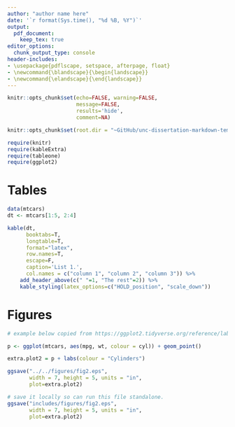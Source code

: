 ```yaml
---
author: "author name here"
date: '`r format(Sys.time(), "%d %B, %Y")`'
output:
  pdf_document:
    keep_tex: true
editor_options: 
  chunk_output_type: console
header-includes:
- \usepackage{pdflscape, setspace, afterpage, float}
- \newcommand{\blandscape}{\begin{landscape}}
- \newcommand{\elandscape}{\end{landscape}}
---
```



```r
knitr::opts_chunk$set(echo=FALSE, warning=FALSE,
                      message=FALSE, 
                      results='hide',
                      comment=NA)

knitr::opts_chunk$set(root.dir = "~GitHub/unc-dissertation-markdown-template/includes/scripts/paper2",fig.pos="H")
```

```r
require(knitr)
require(kableExtra)
require(tableone)
require(ggplot2)
```

# Tables

\singlespace


```r

data(mtcars)
dt <- mtcars[1:5, 2:4]

kable(dt,
      booktabs=T,
      longtable=T,
      format="latex",
      row.names=T,
      escape=F,
      caption='List 1.',
      col.names = c("column 1", "column 2", "column 3")) %>%
    add_header_above(c(" "=1, "The rest"=2)) %>%
    kable_styling(latex_options=c("HOLD_position", "scale_down"))

```

\clearpage
\newpage


\blandscape

# Figures

\centering

```r

# example below copied from https://ggplot2.tidyverse.org/reference/labs.html

p <- ggplot(mtcars, aes(mpg, wt, colour = cyl)) + geom_point()

extra.plot2 = p + labs(colour = "Cylinders")

ggsave("../../figures/fig2.eps", 
       width = 7, height = 5, units = "in",
       plot=extra.plot2)

# save it locally so can run this file standalone.
ggsave("includes/figures/fig2.eps", 
       width = 7, height = 5, units = "in",
       plot=extra.plot2)

```

\begin{figure}[H]
\centering
\caption{(MS2: Figure 1) Title here.}
\includegraphics{includes/figures/fig2.eps}
\end{figure}

\elandscape
